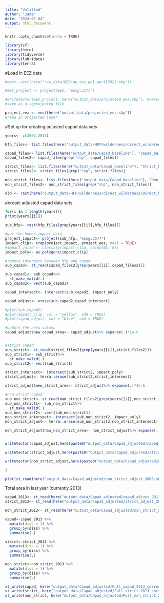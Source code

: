 ```yaml
---
title: "Untitled"
author: "Jade"
date: "2024-07-04"
output: html_document
---
```


```r
knitr::opts_chunk$set(echo = TRUE)
```

```r

library(sf)
library(here)
library(tidyverse)
library(lubridate)
library(terra)
```

#Load in EEZ data 
```r
#eez<- vect(here("raw_data/EEZ/au_eez_pol_april2022.shp"))

#eez_project <- project(eez, "epsg:3577")

#writeVector(eez_project, here("output_data/projected_eez.shp"), overwrite = FALSE)
#save as a reprojected file 

project_eez <- vect(here("output_data/projected_eez.shp"))
#read in projected layer 
```

#Set up for creating adjusted capad data sets 
```r
years<- c(2003:2013)

hfp_files<- list.files(here("output_data/HFP/wilderness/direct_wilderness"),"Direct_high_impact",full.names = TRUE)

capad_files<- list.files(here("output_data/Capad_baseline"), "capad_baseline", full.names = TRUE)
capad_files2<- capad_files[grep("shp", capad_files)]

strict_files<- list.files(here("output_data/Capad_baseline"), "Strict_baseline", full.names = TRUE)
strict_files2<- strict_files[grep("shp", strict_files)]

non_strict_files<- list.files(here("output_data/Capad_baseline"), "Non_strict_baseline", full.names = TRUE)
non_strict_files2<- non_strict_files[grep("shp", non_strict_files)]
```

```r
old <- rast(here("output_data/HFP/wilderness/direct_wilderness/Direct_high_impact_10perc_2003.tif"))


```

#create adjusted capad data sets 
```r
for(i in 1:length(years)){
print(years[[i]])  
  
sub_hfp<- rast(hfp_files[grep(years[[i]],hfp_files)])

#get the human impact data
project_impact<- project(sub_hfp, "epsg:3577")
impact_clip<- crop(project_impact, project_eez, mask = TRUE)
#impact_valid <- classify(impact_clip, cbind(NA, 0))
impact_poly<- as.polygons(impact_clip)

#remove intersect between hfp and capad 
sub_capad<- st_read(capad_files2[grep(years[[i]],capad_files2)])

sub_capad1<- sub_capad%>%
  st_make_valid(.)
sub_capad2<- vect(sub_capad1)

capad_intersect<- intersect(sub_capad2, impact_poly)

capad_adjust<- erase(sub_capad2,capad_intersect)

#plot(sub_capad2)
#plot(impact_clip, col = "yellow", add = TRUE)
#plot(capad_adjust, col = "blue", add = TRUE)

#update the area column
capad_adjust$new_capad_area<- capad_adjust%>% expanse(.)*1e-6


#strict capad
sub_strict<- st_read(strict_files2[grep(years[[i]],strict_files2)])
sub_strict1<- sub_strict%>%
  st_make_valid(.)
sub_strict2<- vect(sub_strict1)

strict_intersect<- intersect(sub_strict2, impact_poly)
strict_adjust<- terra::erase(sub_strict2,strict_intersect)

strict_adjust$new_strict_area<- strict_adjust%>% expanse(.)*1e-6

#non-strict capad
sub_non_strict<- st_read(non_strict_files2[grep(years[[i]],non_strict_files2)])
sub_non_strict1<- sub_non_strict%>%
  st_make_valid(.)
sub_non_strict2<- vect(sub_non_strict1)
non_strict_intersect<- intersect(sub_non_strict2, impact_poly)
non_strict_adjust<- terra::erase(sub_non_strict2,non_strict_intersect)

non_strict_adjust$new_non_strict_area<- non_strict_adjust%>% expanse(.)*1e-6


writeVector(capad_adjust,here(paste0("output_data/Capad_adjusted/capad_adjust_", years[[i]],".shp")), overwrite = TRUE)

writeVector(strict_adjust,here(paste0("output_data/Capad_adjusted/strict_adjust_", years[[i]],".shp")), overwrite = TRUE)

writeVector(non_strict_adjust,here(paste0("output_data/Capad_adjusted/non_strict_adjust_", years[[i]],".shp")), overwrite = TRUE)

}

```


```r
plot(st_read(here("output_data/Capad_adjusted/non_strict_adjust_2003.shp")))
```

Total area in last year (currently 2013)
```r
capad_2013<- st_read(here("output_data/Capad_adjusted/capad_adjust_2013.shp"))
strict_2013<- st_read(here("output_data/Capad_adjusted/strict_adjust_2013.shp"))

non_strict_2013<- st_read(here("output_data/Capad_adjusted/non_strict_adjust_2013.shp"))

capad<-capad_2013 %>% 
  mutate(diss = 1) %>% 
  group_by(diss) %>% 
  summarise(.)

strict<-strict_2013 %>% 
  mutate(diss = 1) %>% 
  group_by(diss) %>% 
  summarise(.)

non_strict<-non_strict_2013 %>% 
  mutate(diss = 1) %>% 
  group_by(diss) %>% 
  summarise(.)

st_write(capad, here("output_data/Capad_adjusted/Full_capad_2013_corrected.shp"), append = FALSE)
st_write(strict, here("output_data/Capad_adjusted/Full_strict_2013_corrected.shp"), append = FALSE)
st_write(non_strict, here("output_data/Capad_adjusted/Full_non_strict_2013_corrected.shp"), append = FALSE)
```

